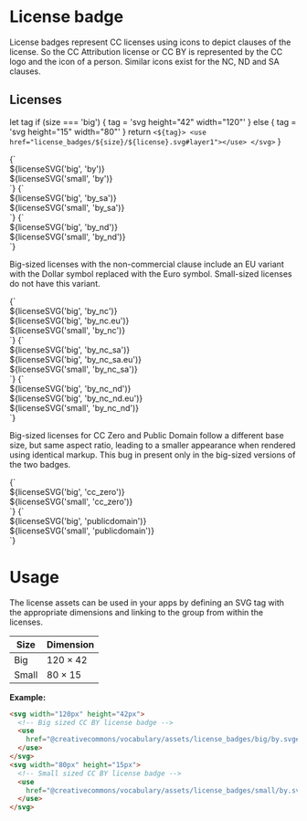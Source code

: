 
<Meta title="Assets/License badge" />

# License badge

License badges represent CC licenses using icons to depict clauses of the license. So the CC Attribution license or
CC BY is represented by the CC logo and the icon of a person. Similar icons exist for the NC, ND and SA clauses.

## Licenses

  let tag
  if (size === 'big') {
    tag = 'svg height="42" width="120"'
  } else {
    tag = 'svg height="15" width="80"'
  }
  return `<${tag}>
<use href="license_badges/${size}/${license}.svg#layer1"></use>
</svg>`
}

<Preview>
  <Story name="BY" height="96px" parameters={{
  design: config({
    type: 'figma',
    url: 'https://www.figma.com/file/l4Mt3dn3Ndtrvrb4aLcwXI/Design-Library?node-id=574%3A111'
  })
}}>{`
    <div>${licenseSVG('big', 'by')}</div>
    <div>${licenseSVG('small', 'by')}</div>
  `}</Story>
</Preview>

<Preview>
  <Story name="BY SA" height="96px" parameters={{
  design: config({
    type: 'figma',
    url: 'https://www.figma.com/file/l4Mt3dn3Ndtrvrb4aLcwXI/Design-Library?node-id=574%3A111'
  })
}}>{`
    <div>${licenseSVG('big', 'by_sa')}</div>
    <div>${licenseSVG('small', 'by_sa')}</div>
  `}</Story>
</Preview>

<Preview>
  <Story name="BY ND" height="96px" parameters={{
  design: config({
    type: 'figma',
    url: 'https://www.figma.com/file/l4Mt3dn3Ndtrvrb4aLcwXI/Design-Library?node-id=574%3A111'
  })
}}>{`
    <div>${licenseSVG('big', 'by_nd')}</div>
    <div>${licenseSVG('small', 'by_nd')}</div>
  `}</Story>
</Preview>

Big-sized licenses with the non-commercial clause include an EU variant with the Dollar symbol replaced with the Euro
symbol. Small-sized licenses do not have this variant.

<Preview>
  <Story name="BY NC" height="144px" parameters={{
  design: config({
    type: 'figma',
    url: 'https://www.figma.com/file/l4Mt3dn3Ndtrvrb4aLcwXI/Design-Library?node-id=574%3A111'
  })
}}>{`
    <div>${licenseSVG('big', 'by_nc')}</div>
    <div>${licenseSVG('big', 'by_nc.eu')}</div>
    <div>${licenseSVG('small', 'by_nc')}</div>
  `}</Story>
</Preview>

<Preview>
  <Story name="BY NC SA" height="144px" parameters={{
  design: config({
    type: 'figma',
    url: 'https://www.figma.com/file/l4Mt3dn3Ndtrvrb4aLcwXI/Design-Library?node-id=574%3A111'
  })
}}>{`
    <div>${licenseSVG('big', 'by_nc_sa')}</div>
    <div>${licenseSVG('big', 'by_nc_sa.eu')}</div>
    <div>${licenseSVG('small', 'by_nc_sa')}</div>
  `}</Story>
</Preview>

<Preview>
  <Story name="BY NC ND" height="144px" parameters={{
  design: config({
    type: 'figma',
    url: 'https://www.figma.com/file/l4Mt3dn3Ndtrvrb4aLcwXI/Design-Library?node-id=574%3A111'
  })
}}>{`
    <div>${licenseSVG('big', 'by_nc_nd')}</div>
    <div>${licenseSVG('big', 'by_nc_nd.eu')}</div>
    <div>${licenseSVG('small', 'by_nc_nd')}</div>
  `}</Story>
</Preview>

Big-sized licenses for CC Zero and Public Domain follow a different base size, but same aspect ratio, leading to a
smaller appearance when rendered using identical markup. This bug in present only in the big-sized versions of the two
badges.

<Preview>
  <Story name="CC Zero" height="96px" parameters={{
  design: config({
    type: 'figma',
    url: 'https://www.figma.com/file/l4Mt3dn3Ndtrvrb4aLcwXI/Design-Library?node-id=574%3A111'
  })
}}>{`
    <div>${licenseSVG('big', 'cc_zero')}</div>
    <div>${licenseSVG('small', 'cc_zero')}</div>
  `}</Story>
</Preview>

<Preview>
  <Story name="Public Domain" height="96px" parameters={{
  design: config({
    type: 'figma',
    url: 'https://www.figma.com/file/l4Mt3dn3Ndtrvrb4aLcwXI/Design-Library?node-id=574%3A111'
  })
}}>{`
    <div>${licenseSVG('big', 'publicdomain')}</div>
    <div>${licenseSVG('small', 'publicdomain')}</div>
  `}</Story>
</Preview>

# Usage

The license assets can be used in your apps by defining an SVG tag with the appropriate dimensions and linking to the
group from within the licenses.

| Size  | Dimension      |
|-------|----------------|
| Big   | 120 &times; 42 |
| Small | 80  &times; 15 |

**Example:**

```html
<svg width="120px" height="42px">
  <!-- Big sized CC BY license badge -->
  <use
    href="@creativecommons/vocabulary/assets/license_badges/big/by.svg#layer1">
  </use>
</svg>
<svg width="80px" height="15px">
  <!-- Small sized CC BY license badge -->
  <use
    href="@creativecommons/vocabulary/assets/license_badges/small/by.svg#layer1">
  </use>
</svg>
```

